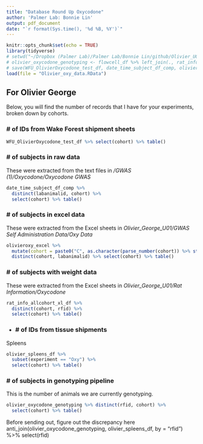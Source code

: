 ```yaml
---
title: "Database Round Up Oxycodone"
author: 'Palmer Lab: Bonnie Lin'
output: pdf_document
date: "`r format(Sys.time(), '%d %B, %Y')`"
---
```


```r
knitr::opts_chunk$set(echo = TRUE)
library(tidyverse)
# setwd("~/Dropbox (Palmer Lab)/Palmer Lab/Bonnie Lin/github/Olivier_U01Oxycodone/QC")
# olivier_oxycodone_genotyping <- flowcell_df %>% left_join(., rat_info_allcohort_xl_df[, c("cohort", "rfid")], by = "rfid")  %>% subset(!is.na(cohort)) ## add source, consider reorganization source("~/Palmer\ Lab/Bonnie\ Lin/github/PalmerLab_genotyping/CREATE/EXTRACT_SAMPLEBARCODELIBRARY.R") # should work... might not bc it doesn't have dropbox in path
# save(WFU_OlivierOxycodone_test_df, date_time_subject_df_comp, olivieroxy_excel, rat_info_allcohort_xl_df, olivier_spleens_df, olivier_oxycodone_genotyping, file = "Olivier_oxy_data.RData")
load(file = "Olivier_oxy_data.RData")
```

## For Olivier George

Below, you will find the number of records that I have for your experiments, broken down by cohorts.


### \# of IDs from Wake Forest shipment sheets

```r
WFU_OlivierOxycodone_test_df %>% select(cohort) %>% table()
```

### \# of subjects in raw data

These were extracted from the text files in */GWAS (1)/Oxycodone/Oxycodone GWAS*

```r
date_time_subject_df_comp %>% 
  distinct(labanimalid, cohort) %>% 
  select(cohort) %>% table()
```

### \# of subjects in excel data

These were extracted from the Excel sheets in *Olivier_George_U01/GWAS Self Administration Data/Oxy Data*

```r
olivieroxy_excel %>% 
  mutate(cohort = paste0("C", as.character(parse_number(cohort)) %>% str_pad(2, "left", "0"))) %>% 
  distinct(cohort, labanimalid) %>% select(cohort) %>% table()
```

### \# of subjects with weight data

These were extracted from the Excel sheets in *Olivier_George_U01/Rat Information/Oxycodone*

```r
rat_info_allcohort_xl_df %>% 
  distinct(cohort, rfid) %>% 
  select(cohort) %>% table()
```

+
### \# of IDs from tissue shipments

Spleens
```r
olivier_spleens_df %>% 
  subset(experiment == "Oxy") %>% 
  select(cohort) %>% table()
```


### \# of subjects in genotyping pipeline

This is the number of animals we are currently genotyping. 

```r
olivier_oxycodone_genotyping %>% distinct(rfid, cohort) %>% 
  select(cohort) %>% table()
```


Before sending out, figure out the discrepancy here
anti_join(olivier_oxycodone_genotyping, olivier_spleens_df, by = "rfid") %>% select(rfid)